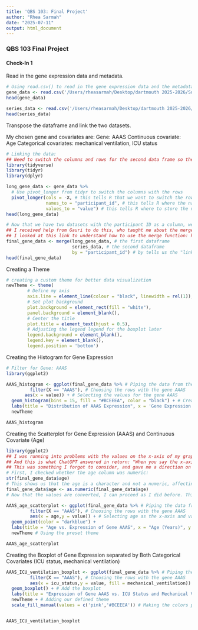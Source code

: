 ```yaml
---
title: 'QBS 103: Final Project'
author: "Rhea Sarmah"
date: "2025-07-11"
output: html_document
---
```

### QBS 103 Final Project
#### Check-In 1

Read in the gene expression data and metadata.
```r
# Using read.csv() to read in the gene expression data and the metadata
gene_data <- read.csv('/Users/rheasarmah/Desktop/dartmouth 2025-2026/Summer Quarter 2025/QBS 103/Final Project/QBS_103_FinalProject/QBS103_GSE157103_genes.csv')
head(gene_data)

series_data <- read.csv('/Users/rheasarmah/Desktop/dartmouth 2025-2026/Summer Quarter 2025/QBS 103/Final Project/QBS_103_FinalProject/QBS103_GSE157103_series_matrix.csv')
head(series_data)
```
Transpose the dataframe and link the two datasets.

My chosen gene and covariates are: 
Gene: AAAS
Continuous covariate: Age
Categorical covariates: mechanical ventilation, ICU status
```r
# Linking the data:
## Need to switch the columns and rows for the second data frame so the participant ID is aligned with the columns and the variables are the rows. Use pivot_longer to switch everything to a long data frame? Code inspired from these links: https://stackoverflow.com/questions/34004008/transposing-in-dplyr, https://stackoverflow.com/questions/65427678/how-to-transpose-a-data-frame-in-r-using-dplyr
library(tidyverse)
library(tidyr)
library(dplyr)

long_gene_data <- gene_data %>% 
  # Use pivot_longer from tidyr to switch the columns with the rows
  pivot_longer(cols = -X, # this tells R that we want to switch the rows and columns for X. Using just X will not create a working dataframe!
               names_to = "participant_id", # this tells R where the names should be stored
               values_to = "value") # this tells R where to store the new information
head(long_gene_data)

# Now that we have two datasets with the participant ID as a column, we can combine the two datasets!
## I received help from Gauri to do this, who taught me about the merge function.
## I looked at this link to understand how to use the merge function: https://www.datacamp.com/doc/r/merging
final_gene_data <- merge(long_gene_data, # the first dataframe
                         series_data, # the second dataframe
                         by = "participant_id") # by tells us the "link" between the two datasets. this is why we needed to switch the rows and columns on our dataframe first
head(final_gene_data)
```

Creating a Theme
```r
# creating a custom theme for better data visualization
newTheme <- theme(
        # Define my axis
        axis.line = element_line(colour = "black", linewidth = rel(1)),
        # Set plot background
        plot.background = element_rect(fill = "white"),
        panel.background = element_blank(), 
        # Center the title
        plot.title = element_text(hjust = 0.5),
        # Adjusting the legend legend for the boxplot later
        legend.background = element_blank(),
        legend.key = element_blank(),
        legend.position = 'bottom')
```


Creating the Histogram for Gene Expression
```r
# Filter for Gene: AAAS
library(ggplot2)

AAAS_histogram <- ggplot(final_gene_data %>% # Piping the data from the final merged gene set
         filter(X == "AAAS"), # Choosing the rows with the gene AAAS
       aes(x = value)) + # Selecting the values for the gene AAAS
  geom_histogram(bins = 15, fill = "#BCEEEA", color = "black") + # Creating the histogram, defining the number of bins, and selecting the colors
  labs(title = "Distribution of AAAS Expression", x = 'Gene Expression',y = 'Frequency') + # adding the labels for the title, x-axis, and y-axis
  newTheme

AAAS_histogram
```

Creating the Scatterplot for Gene Expression (AAAS) and Continuous Covariate (Age)
```r
library(ggplot2)
## I was running into problems with the values on the x-axis of my graph. They were listing each individual value instead of a range like I wanted. For ideas on why this might be the case, I asked the Dartmouth ChatGPT 4.1 mini model for assistance. This is what I asked: "I am trying to use ggplot2 in R Studio to make a histogram with age as my x-axis. Although I am able to plot the scatter plot, the x-axis range is all out of order. How can I order the x-axis?"
## And this is what ChatGPT answered in return: "When you say the x-axis range is "all out of order," it sounds like your age variable might be treated as a factor or character rather than a numeric variable. In histograms, the x-axis should be numeric to display the bins in the correct order."
## This was something I forgot to consider, and gave me a direction on how I could fix my axis values! If they were characters instead of numerics, it makes sense that R would not interpret it as a range of values and would want to plot it as individual values. 
# First, I checked whether the age column was numeric:
str(final_gene_data$age)
# This shows us that the age is a character and not a numeric, affecting how it shows up in the x-axis. We need to convert it! This can be done using as.numeric():
final_gene_data$age <- as.numeric(final_gene_data$age)
# Now that the values are converted, I can proceed as I did before. This ended up fixing the problem I was having!

AAAS_age_scatterplot <- ggplot(final_gene_data %>% # Piping the data from the final merged set
         filter(X == "AAAS"), # Choosing the rows with the gene AAAS
         aes(x = age,y = value)) + # Selecting age as the x-axis and value as the y-axis allows us to understand the relationship between gene expression of AAAS and age
  geom_point(color = "darkblue") +
  labs(title = "Age vs. Expression of Gene AAAS", x = "Age (Years)", y = "Gene Expression") + # Adding labels to the title and axes
  newTheme # Using the preset theme

AAAS_age_scatterplot
```

Creating the Boxplot of Gene Expression separated by Both Categorical Covariates (ICU status, mechanical ventilation)
```r
AAAS_ICU_ventilation_boxplot <- ggplot(final_gene_data %>% # Piping the data from the final merged set
         filter(X == "AAAS"), # Choosing the rows with the gene AAAS
         aes(x = icu_status,y = value, fill = mechanical_ventilation)) + # Selecting ICU Status as the x-axis, AAAS value as the y-axis, and adding mechanical ventilation as a boxplot to compare between ICU_status being yes or no
  geom_boxplot() + # Add the boxplot
  labs(title = "Expression of Gene AAAS vs. ICU Status and Mechanical Ventilation Usage", x = "ICU Status", y = 'Gene Expression', fill = "Mechanical Ventilation Usage") + # Adding labels
  newTheme + # Adding our defined theme
  scale_fill_manual(values = c('pink','#BCEEEA')) # Making the colors pretty!


AAAS_ICU_ventilation_boxplot
```


